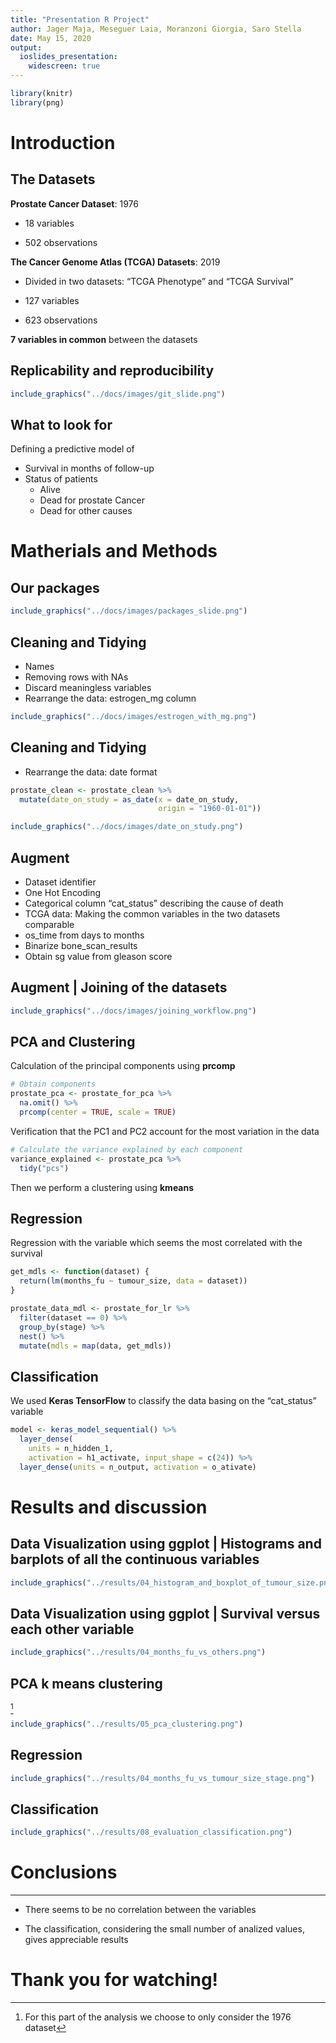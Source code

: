 ```yaml
---
title: "Presentation R Project"
author: Jager Maja, Meseguer Laia, Moranzoni Giorgia, Saro Stella 
date: May 15, 2020
output: 
  ioslides_presentation:
    widescreen: true
---
```

  
```r
library(knitr)
library(png)
```
# Introduction

## The Datasets

**Prostate Cancer Dataset**: 1976

- 18 variables

- 502 observations

**The Cancer Genome Atlas (TCGA) Datasets**: 2019

- Divided in two datasets: "TCGA Phenotype" and "TCGA Survival"

- 127 variables

- 623 observations

__7 variables in common__ between the datasets

## Replicability and reproducibility {.flexbox .vcenter}

```r
include_graphics("../docs/images/git_slide.png")
```

## What to look for

Defining a predictive model of 

- Survival in months of follow-up
- Status of patients
  - Alive
  - Dead for prostate Cancer
  - Dead for other causes

# Matherials and Methods 

## Our packages {.flexbox .vcenter}

```r
include_graphics("../docs/images/packages_slide.png")
``` 

## Cleaning and Tidying 
- Names 
- Removing rows with NAs
- Discard meaningless variables
- Rearrange the data: estrogen_mg column
```r
include_graphics("../docs/images/estrogen_with_mg.png")
```

## Cleaning and Tidying 

- Rearrange the data: date format
```r
prostate_clean <- prostate_clean %>%
  mutate(date_on_study = as_date(x = date_on_study, 
                                 origin = "1960-01-01"))
```
```r
include_graphics("../docs/images/date_on_study.png")
```

## Augment 
- Dataset identifier
- One Hot Encoding 
- Categorical column "cat_status" describing the cause of death 
- TCGA data: Making the common variables in the two datasets comparable
- os_time from days to months
- Binarize bone_scan_results
- Obtain sg value from gleason score

<!-- (The information we want to get from the data is the division between the patients that died for prostate cancer, for other causes and the ones that are still alive, we don't care about the distinction between the other causes of death) -->

## Augment | Joining of the datasets {.flexbox .vcenter}

```r
include_graphics("../docs/images/joining_workflow.png")
```

## PCA and Clustering
Calculation of the principal components using __prcomp__
```r
# Obtain components
prostate_pca <- prostate_for_pca %>%
  na.omit() %>%
  prcomp(center = TRUE, scale = TRUE)
```
Verification that the PC1 and PC2 account for the most variation in the data
```r
# Calculate the variance explained by each component
variance_explained <- prostate_pca %>% 
  tidy("pcs")
```
Then we perform a clustering using __kmeans__

## Regression
Regression with the variable which seems the most correlated with the survival
```r
get_mdls <- function(dataset) {
  return(lm(months_fu ~ tumour_size, data = dataset))
}

prostate_data_mdl <- prostate_for_lr %>%
  filter(dataset == 0) %>%
  group_by(stage) %>%
  nest() %>%
  mutate(mdls = map(data, get_mdls)) 
```

## Classification
We used __Keras TensorFlow__ to classify the data basing on the "cat_status" variable
```r
model <- keras_model_sequential() %>%
  layer_dense(
    units = n_hidden_1,
    activation = h1_activate, input_shape = c(24)) %>%
  layer_dense(units = n_output, activation = o_ativate)
```

# Results and discussion

## Data Visualization using ggplot | Histograms and barplots of all the continuous variables {.flexbox .vcenter}
```r
include_graphics("../results/04_histogram_and_boxplot_of_tumour_size.png")
```

## Data Visualization using ggplot | Survival versus each other variable {.flexbox .vcenter}
```r
include_graphics("../results/04_months_fu_vs_others.png")
```

## PCA k means clustering {.flexbox .vcenter}

^[For this part of the analysis we choose to only consider the 1976 dataset]
<!-- There might be three clusters.  -->
```r
include_graphics("../results/05_pca_clustering.png")
```


## Regression {.flexbox .vcenter}

```r
include_graphics("../results/04_months_fu_vs_tumour_size_stage.png")
```


## Classification {.flexbox .vcenter}

```r
include_graphics("../results/08_evaluation_classification.png")
```


# Conclusions

---

- There seems to be no correlation between the variables 

- The classification, considering the small number of analized values, gives appreciable results
 

# Thank you for watching!
 

 